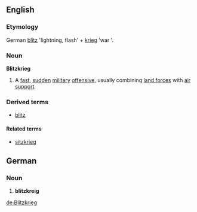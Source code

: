 ==English==
===Etymology===
German [[blitz]] 'lightning, flash' + [[krieg]] 'war '.

===Noun===
'''Blitzkrieg'''

# A [[fast]], [[sudden]] [[military]] [[offensive]], usually combining [[land forces]] with [[air]] [[support]].

===Derived terms===
*[[blitz]]

====Related terms====
*[[sitzkrieg]]<!-- in English only? -->

==German==
===Noun===
#'''blitzkreig'''

[[de:Blitzkrieg]]